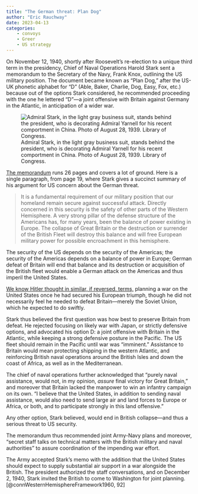 ```yaml
---
title: "The German threat: Plan Dog"
author: "Eric Rauchway"
date: 2023-04-13
categories:
    - convoys
    - Greer
    - US strategy
---
```


On November 12, 1940, shortly after Roosevelt's re-election to a unique third term in the presidency, Chief of Naval Operations Harold Stark sent a memorandum to the Secretary of the Navy, Frank Knox, outlining the US military position. The document became known as "Plan Dog," after the US-UK phonetic alphabet for "D" (Able, Baker, Charlie, Dog, Easy, Fox, etc.) because out of the options Stark considered, he recommended proceeding with the one he lettered "D"---a joint offensive with Britain against Germany in the Atlantic, in anticipation of a wider war.

![Admiral Stark, in the light gray business suit, stands behind the president, who is decorating Admiral Yarnell for his recent comportment in China. Photo of August 28, 1939. Library of Congress.](https://tile.loc.gov/storage-services/service/pnp/hec/47500/47500v.jpg)

[The memorandum](http://www.fdrlibrary.marist.edu/_resources/images/psf/psfa0048.pdf) runs 26 pages and covers a lot of ground. Here is a single paragraph, from page 19, where Stark gives a succinct summary of his argument for US concern about the German threat.

>It is a fundamental requirement of our military position that our homeland remain secure against successful attack. Directly concerned in this security is the safety of other parts of the Western Hemisphere. A very strong pillar of the defense structure of the Americans has, for many years, been the balance of power existing in Europe. The collapse of Great Britain or the destruction or surrender of the British Fleet will destroy this balance and will free European military power for possible encroachment in this hemisphere.

The security of the US depends on the security of the Americas; the security of the Americas depends on a balance of power in Europe; German defeat of Britain will end that balance and its destruction or acquisition of the British fleet would enable a German attack on the Americas and thus imperil the United States. 

[We know Hitler thought in similar, if reversed, terms,](https://erauchway.github.io/posts/greer_2_nazi/) planning a war on the United States once he had secured his European triumph, though he did not necessarily feel he needed to defeat Britain---merely the Soviet Union, which he expected to do swiftly.

Stark thus believed the first question was how best to preserve Britain from defeat. He rejected focusing on likely war with Japan, or strictly defensive options, and advocated his option D: a joint offensive with Britain in the Atlantic, while keeping a strong defensive posture in the Pacific. The US fleet should remain in the Pacific until war was "imminent." Assistance to Britain would mean protecting shipping in the western Atlantic, and reinforcing British naval operations around the British Isles and down the coast of Africa, as well as in the Mediterranean.

The chief of naval operations further acknowledged that "purely naval assistance, would not, in my opinion, *assure* final victory for Great Britain," and moreover that Britain lacked the manpower to win an infantry campaign on its own. "I believe that the United States, in addition to sending naval assistance, would also need to send large air and land forces to Europe or Africa, or both, and to participate strongly in this land offensive."

Any other option, Stark believed, would end in British collapse---and thus a serious threat to US security.

The memorandum thus recommended joint Army-Navy plans and moreover, "secret staff talks on technical matters with the British military and naval authorities" to assure coordination of the impending war effort.

The Army accepted Stark's memo with the addition that the United States should expect to supply substantial air support in a war alongside the British. The president authorized the staff conversations, and on December 2, 1940, Stark invited the British to come to Washington for joint planning.[@connWesternHemisphereFramework1960, 92]
